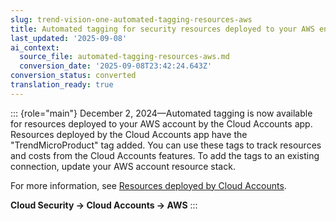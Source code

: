 ```yaml
---
slug: trend-vision-one-automated-tagging-resources-aws
title: Automated tagging for security resources deployed to your AWS environment
last_updated: '2025-09-08'
ai_context:
  source_file: automated-tagging-resources-aws.md
  conversion_date: '2025-09-08T23:42:24.643Z'
conversion_status: converted
translation_ready: true
---
```


::: {role="main"}
December 2, 2024—Automated tagging is now available for resources deployed to your AWS account by the Cloud Accounts app. Resources deployed by the Cloud Accounts app have the "TrendMicroProduct" tag added. You can use these tags to track resources and costs from the Cloud Accounts features. To add the tags to an existing connection, update your AWS account resource stack.

For more information, see [Resources deployed by Cloud Accounts](resources-deployed-cloud-accounts.mdx).

**Cloud Security → Cloud Accounts → AWS**
:::
